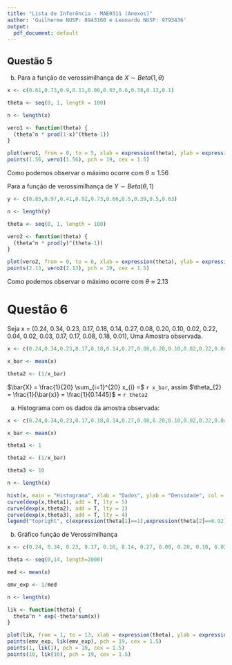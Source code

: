 ```yaml
---
title: "Lista de Inferência - MAE0311 (Anexos)"
author: 'Guilherme NUSP: 8943160 e Leonardo NUSP: 9793436'
output:
  pdf_document: default
---
```


## Questão 5

b) Para a função de verossimilhança de $X \sim Beta(1,\theta)$

```r
x <- c(0.61,0.73,0.9,0.11,0.06,0.03,0.6,0.38,0.13,0.1)

theta <- seq(0, 1, length = 100)

n <- length(x)

vero1 <- function(theta) {
  (theta^n * prod(1-x)^(theta-1))
}

plot(vero1, from = 0, to = 5, xlab = expression(theta), ylab = expression(L(theta,x)), main = expression("Função de Verossimilhança"), lwd=2)
points(1.56, vero1(1.56), pch = 19, cex = 1.5)
```

Como podemos observar o máximo ocorre com $\theta \approx 1.56$

Para a função de verossimilhança de $Y \sim Beta (\theta,1)$

```r

y <- c(0.85,0.97,0.41,0.92,0.73,0.66,0.5,0.39,0.5,0.63)

n <- length(y)

theta <- seq(0, 1, length = 100)

vero2 <- function(theta) {
  (theta^n * prod(y)^(theta-1))
}

plot(vero2, from = 0, to = 6, xlab = expression(theta), ylab = expression(L(theta,x)), main = expression("Função de Verossimilhança"), lwd=2)
points(2.13, vero2(2.13), pch = 19, cex = 1.5)

```

Como podemos observar o máximo ocorre com $\theta \approx 2.13$

# Questão 6

Seja x = (0.24, 0.34, 0.23, 0.17, 0.18, 0.14, 0.27, 0.08, 0.20, 0.10, 0.02, 0.22, 0.04, 0.02, 0.03, 0.17, 0.17, 0.08, 0.18, 0.01), Uma Amostra observada.

```r

x <- c(0.24,0.34,0.23,0.17,0.18,0.14,0.27,0.08,0.20,0.10,0.02,0.22,0.04,0.02,0.03,0.17,0.17,0.08,0.18,0.01)

x_bar <- mean(x)

theta2 <- (1/x_bar)

```

$\bar{X} = \frac{1}{20} \sum_{i=1}^{20} x_{i} =$ `r x_bar`, assim $\theta_{2} = \frac{1}{\bar{x}} = \frac{1}{0.1445}$ = `r theta2`


a) Histograma com os dados da amostra observada:

```r
x <- c(0.24,0.34,0.23,0.17,0.18,0.14,0.27,0.08,0.20,0.10,0.02,0.22,0.04,0.02,0.03,0.17,0.17,0.08,0.18,0.01)

x_bar <- mean(x)

theta1 <- 1

theta2 <- (1/x_bar)

theta3 <- 10

n <- length(x)

hist(x, main = "Histograma", xlab = "Dados", ylab = "Densidade", col = "lightgray", breaks = 4)
curve(dexp(x,theta1), add = T, lty = 5)
curve(dexp(x,theta2), add = T, lty = 1)
curve(dexp(x,theta3), add = T, lty = 4)
legend("topright", c(expression(theta[1]==1),expression(theta[2]==6.92),expression(theta[3]==10)), lty = c(5,1,4))

```

b) Gráfico função de Verossimilhança

```r
x <- c(0.24, 0.34, 0.23, 0.17, 0.18, 0.14, 0.27, 0.08, 0.20, 0.10, 0.02, 0.22, 0.04, 0.02, 0.03, 0.17, 0.17, 0.08, 0.18, 0.01)

theta <- seq(0,14, length=2000)

med <- mean(x)

emv_exp <- 1/med

n <- length(x)

lik <- function(theta) {
  theta^n * exp(-theta*sum(x))
}

plot(lik, from = 1, to = 13, xlab = expression(theta), ylab = expression(L(theta,x)), main = expression("Função de Verossimilhança"), lwd=2)
points(emv_exp, lik(emv_exp), pch = 19, cex = 1.5)
points(1, lik(1), pch = 19, cex = 1.5)
points(10, lik(10), pch = 19, cex = 1.5)
```